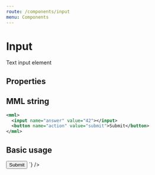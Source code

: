 ```yaml
---
route: /components/input
menu: Components
---
```



# Input

Text input element

## Properties

<Props of={Input} />

## MML string

```xml
<mml>
  <input name="answer" value="42"></input>
  <button name="action" value="submit">Submit</button>
</mml>
```

## Basic usage

<Playground>
  <MML
    source={`
    <input name="answer" value="42"></input>
    <button name="action" value="submit">Submit</button>
  `}
  />
</Playground>
